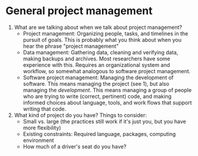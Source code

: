 # General project management

1.  What are we talking about when we talk about project management?
    -  Project management: Organizing people, tasks, and timelines in the pursuit of goals. This is probably what you think about when you hear the phrase \"project management\"
    -  Data management: Gathering data, cleaning and verifying data, making backups and archives. Most researchers have some experience with this. Requires an organizational system and workflow, so somewhat analogous to software project management.
    -  Software project management: Managing the development of software. This means managing the project (see 1), but also managing the *development*. This means managing a group of people who are trying to write (correct, pertinent) code, and making informed choices about language, tools, and work flows that support writing that code.
2.  What kind of project do you have? Things to consider:
    -   Small vs. large (the practices still work if it\'s just you, but you have more flexibility)
    -   Existing constraints: Required language, packages, computing environment
    -   How much of a driver\'s seat do you have?